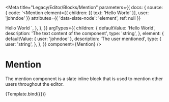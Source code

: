 
<Meta
  title="Legacy/Editor/Blocks/Mention"
  parameters={{
    docs: {
      source: {
        code: `<Mention
  element={{
    children: [{ text: 'Hello World' }],
    user: 'johndoe'
  }}
  attributes={{ 'data-slate-node': 'element', ref: null }}
>
  Hello World
</Mention>`,
      },
    },
  }}
  argTypes={{
    children: {
      defaultValue: 'Hello World',
      description: 'The text content of the component',
      type: 'string',
    },
    element: {
      defaultValue: { user: 'johndoe' },
      description: 'The user mentioned',
      type: {
        user: 'string',
      },
    },
  }}
  component={Mention}
/>

# Mention

The mention component is a slate inline block that is used to mention other users throughout the editor.


<Canvas>
  <Story name="Mention">{Template.bind({})}</Story>
</Canvas>

<Props story="Mention" />
